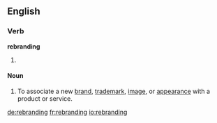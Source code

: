 ==English==

===Verb===
'''rebranding'''

# {{present participle of|[[rebrand]]}}

====Noun====
{{en-noun}}

# To associate a new [[brand]], [[trademark]], [[image]], or [[appearance]] with a product or service.

[[de:rebranding]]
[[fr:rebranding]]
[[io:rebranding]]